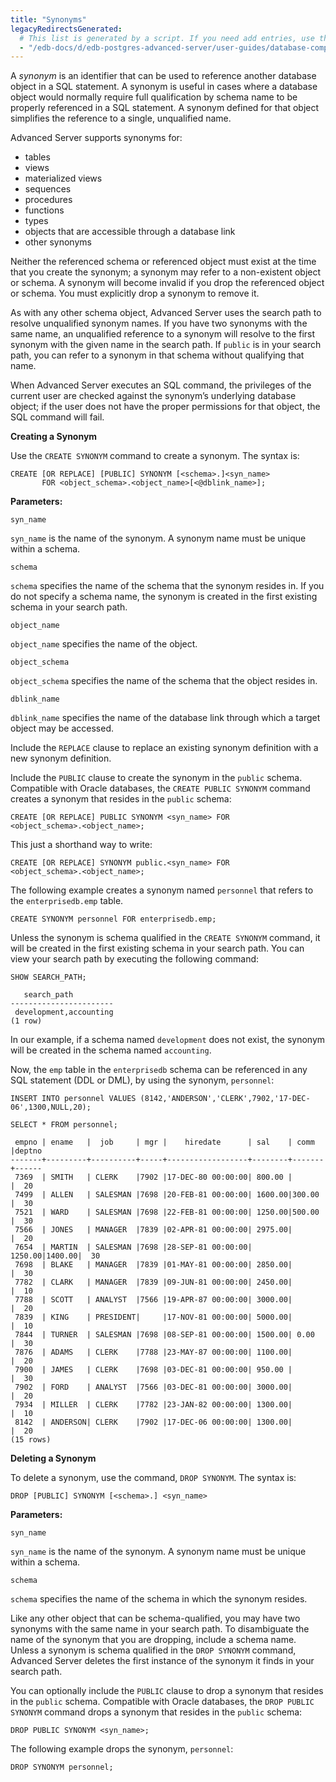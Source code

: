 ```yaml
---
title: "Synonyms"
legacyRedirectsGenerated:
  # This list is generated by a script. If you need add entries, use the `legacyRedirects` key.
  - "/edb-docs/d/edb-postgres-advanced-server/user-guides/database-compatibility-for-oracle-developers-guide/9.6/Database_Compatibility_for_Oracle_Developers_Guide_v9.6.1.021.html"
---
```


<div id="synonyms" class="registered_link"></div>

A *synonym* is an identifier that can be used to reference another database object in a SQL statement. A synonym is useful in cases where a database object would normally require full qualification by schema name to be properly referenced in a SQL statement. A synonym defined for that object simplifies the reference to a single, unqualified name.

Advanced Server supports synonyms for:

-   tables
-   views
-   materialized views
-   sequences
-   procedures
-   functions
-   types
-   objects that are accessible through a database link
-   other synonyms

Neither the referenced schema or referenced object must exist at the time that you create the synonym; a synonym may refer to a non-existent object or schema. A synonym will become invalid if you drop the referenced object or schema. You must explicitly drop a synonym to remove it.

As with any other schema object, Advanced Server uses the search path to resolve unqualified synonym names. If you have two synonyms with the same name, an unqualified reference to a synonym will resolve to the first synonym with the given name in the search path. If `public` is in your search path, you can refer to a synonym in that schema without qualifying that name.

When Advanced Server executes an SQL command, the privileges of the current user are checked against the synonym’s underlying database object; if the user does not have the proper permissions for that object, the SQL command will fail.

**Creating a Synonym**

Use the `CREATE SYNONYM` command to create a synonym. The syntax is:

```text
CREATE [OR REPLACE] [PUBLIC] SYNONYM [<schema>.]<syn_name>
       FOR <object_schema>.<object_name>[<@dblink_name>];
```

**Parameters:**

`syn_name`

`syn_name` is the name of the synonym. A synonym name must be unique within a schema.

`schema`

`schema` specifies the name of the schema that the synonym resides in. If you do not specify a schema name, the synonym is created in the first existing schema in your search path.

`object_name`

`object_name` specifies the name of the object.

`object_schema`

`object_schema` specifies the name of the schema that the object resides in.

`dblink_name`

`dblink_name` specifies the name of the database link through which a target object may be accessed.

Include the `REPLACE` clause to replace an existing synonym definition with a new synonym definition.

Include the `PUBLIC` clause to create the synonym in the `public` schema. Compatible with Oracle databases, the `CREATE PUBLIC SYNONYM` command creates a synonym that resides in the `public` schema:

```text
CREATE [OR REPLACE] PUBLIC SYNONYM <syn_name> FOR
<object_schema>.<object_name>;
```

This just a shorthand way to write:

```text
CREATE [OR REPLACE] SYNONYM public.<syn_name> FOR
<object_schema>.<object_name>;
```

The following example creates a synonym named `personnel` that refers to the `enterprisedb.emp` table.

```text
CREATE SYNONYM personnel FOR enterprisedb.emp;
```

Unless the synonym is schema qualified in the `CREATE SYNONYM` command, it will be created in the first existing schema in your search path. You can view your search path by executing the following command:

```text
SHOW SEARCH_PATH;

   search_path
-----------------------
 development,accounting
(1 row)
```

In our example, if a schema named `development` does not exist, the synonym will be created in the schema named `accounting`.

Now, the `emp` table in the `enterprisedb` schema can be referenced in any SQL statement (DDL or DML), by using the synonym, `personnel`:

```text
INSERT INTO personnel VALUES (8142,'ANDERSON','CLERK',7902,'17-DEC-06',1300,NULL,20);

SELECT * FROM personnel;

 empno | ename   |  job     | mgr |    hiredate      | sal    | comm  |deptno
-------+---------+----------+-----+------------------+--------+-------+------
 7369  | SMITH   | CLERK    |7902 |17-DEC-80 00:00:00| 800.00 |       |  20
 7499  | ALLEN   | SALESMAN |7698 |20-FEB-81 00:00:00| 1600.00|300.00 |  30
 7521  | WARD    | SALESMAN |7698 |22-FEB-81 00:00:00| 1250.00|500.00 |  30
 7566  | JONES   | MANAGER  |7839 |02-APR-81 00:00:00| 2975.00|       |  20
 7654  | MARTIN  | SALESMAN |7698 |28-SEP-81 00:00:00| 1250.00|1400.00|  30
 7698  | BLAKE   | MANAGER  |7839 |01-MAY-81 00:00:00| 2850.00|       |  30
 7782  | CLARK   | MANAGER  |7839 |09-JUN-81 00:00:00| 2450.00|       |  10
 7788  | SCOTT   | ANALYST  |7566 |19-APR-87 00:00:00| 3000.00|       |  20
 7839  | KING    | PRESIDENT|     |17-NOV-81 00:00:00| 5000.00|       |  10
 7844  | TURNER  | SALESMAN |7698 |08-SEP-81 00:00:00| 1500.00| 0.00  |  30
 7876  | ADAMS   | CLERK    |7788 |23-MAY-87 00:00:00| 1100.00|       |  20
 7900  | JAMES   | CLERK    |7698 |03-DEC-81 00:00:00| 950.00 |       |  30
 7902  | FORD    | ANALYST  |7566 |03-DEC-81 00:00:00| 3000.00|       |  20
 7934  | MILLER  | CLERK    |7782 |23-JAN-82 00:00:00| 1300.00|       |  10
 8142  | ANDERSON| CLERK    |7902 |17-DEC-06 00:00:00| 1300.00|       |  20
(15 rows)
```

**Deleting a Synonym**

To delete a synonym, use the command, `DROP SYNONYM`. The syntax is:

```text
DROP [PUBLIC] SYNONYM [<schema>.] <syn_name>
```

**Parameters:**

`syn_name`

`syn_name` is the name of the synonym. A synonym name must be unique within a schema.

`schema`

`schema` specifies the name of the schema in which the synonym resides.

Like any other object that can be schema-qualified, you may have two synonyms with the same name in your search path. To disambiguate the name of the synonym that you are dropping, include a schema name. Unless a synonym is schema qualified in the `DROP SYNONYM` command, Advanced Server deletes the first instance of the synonym it finds in your search path.

You can optionally include the `PUBLIC` clause to drop a synonym that resides in the `public` schema. Compatible with Oracle databases, the `DROP PUBLIC SYNONYM` command drops a synonym that resides in the `public` schema:

```text
DROP PUBLIC SYNONYM <syn_name>;
```

The following example drops the synonym, `personnel`:

```text
DROP SYNONYM personnel;
```
